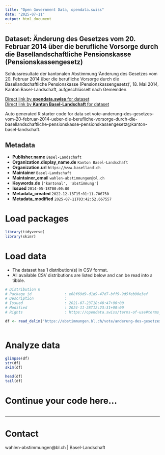 ```yaml
---
title: "Open Government Data, opendata.swiss"
date: "2025-07-11"
output: html_document
---
```


## Dataset: Änderung des Gesetzes vom 20. Februar 2014 über die berufliche Vorsorge durch die Basellandschaftliche Pensionskasse (Pensionskassengesetz)

Schlussresultate der kantonalen Abstimmung 'Änderung des Gesetzes vom 20. Februar 2014 über die berufliche Vorsorge durch die Basellandschaftliche Pensionskasse (Pensionskassengesetz)', 18. Mai 2014, Kanton Basel-Landschaft, aufgeschlüsselt nach Gemeinden.

[Direct link by **opendata.swiss** for dataset](https://opendata.swiss/de/dataset/anderung-des-gesetzes-vom-20-februar-2014-uber-die-berufliche-vorsorge-durch-die-basellandschaf)<br>
[Direct link by **Kanton Basel-Landschaft** for dataset](https://abstimmungen.bl.ch/vote/anderung-des-gesetzes-vom-20-februar-2014-ueber-die-berufliche-vorsorge-durch-die-basellandschaftliche-pensionskasse-pensionskassengesetz/data)

Auto generated R starter code for data set vote-anderung-des-gesetzes-vom-20-februar-2014-ueber-die-berufliche-vorsorge-durch-die-basellandschaftliche-pensionskasse-pensionskassengesetz@kanton-basel-landschaft.

## Metadata

- **Publisher.name** `Basel-Landschaft`
- **Organization.display_name.de** `Kanton Basel-Landschaft`
- **Organization.url** `https://www.baselland.ch`
- **Maintainer** `Basel-Landschaft`
- **Maintainer_email** `wahlen-abstimmungen@bl.ch`
- **Keywords.de** `['kantonal', 'abstimmung']`
- **Issued** `2014-05-18T00:00:00`
- **Metadata_created** `2022-12-13T15:01:11.706750`
- **Metadata_modified** `2025-07-11T03:42:52.667557`


# Load packages

```r

library(tidyverse)
library(skimr)

```

# Load data

-   The dataset has 1 distribution(s) in CSV format.
-   All available CSV distributions are listed below and can be read into a tibble.

```r

# Distribution 0
# Package_id               : e68f69d9-d1d9-47d7-bff9-9d5feb90e3ef
# Description              : 
# Issued                   : 2021-07-23T18:40:47+00:00
# Modified                 : 2024-11-28T12:23:31+00:00
# Rights                   : https://opendata.swiss/terms-of-use#terms_by

df <- read_delim('https://abstimmungen.bl.ch/vote/anderung-des-gesetzes-vom-20-februar-2014-ueber-die-berufliche-vorsorge-durch-die-basellandschaftliche-pensionskasse-pensionskassengesetz/data-csv')



```

# Analyze data

```r

glimpse(df)
str(df)
skim(df)

head(df)
tail(df)

```

# Continue your code here...

```r

```

------------------------------------------------------------------------

# Contact

wahlen-abstimmungen@bl.ch | Basel-Landschaft
